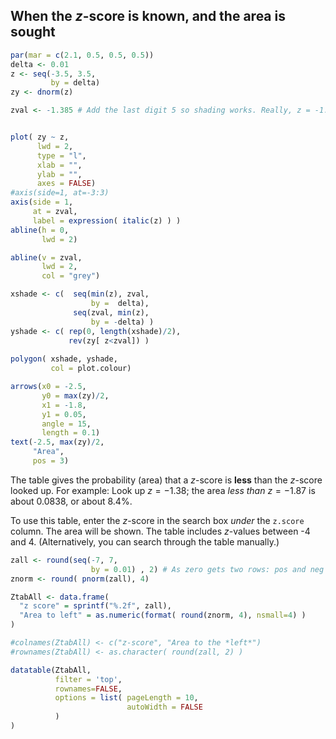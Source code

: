 ## When the $z$-score is known, and the area is sought {#ZTablesOnline}

```{r echo=FALSE, fig.width=2.25, fig.height=1.25, fig.align="center"}
par(mar = c(2.1, 0.5, 0.5, 0.5))
delta <- 0.01
z <- seq(-3.5, 3.5, 
         by = delta)
zy <- dnorm(z)

zval <- -1.385 # Add the last digit 5 so shading works. Really, z = -1.38


plot( zy ~ z,
      lwd = 2,
      type = "l",
      xlab = "",
      ylab = "",
      axes = FALSE)
#axis(side=1, at=-3:3)
axis(side = 1, 
     at = zval, 
     label = expression( italic(z) ) )
abline(h = 0, 
       lwd = 2)

abline(v = zval, 
       lwd = 2, 
       col = "grey")

xshade <- c(  seq(min(z), zval, 
                  by =  delta),
              seq(zval, min(z), 
                  by = -delta) )
yshade <- c( rep(0, length(xshade)/2),
             rev(zy[ z<zval]) )
            
polygon( xshade, yshade, 
         col = plot.colour)

arrows(x0 = -2.5, 
       y0 = max(zy)/2,
       x1 = -1.8, 
       y1 = 0.05, 
       angle = 15,
       length = 0.1)
text(-2.5, max(zy)/2, 
     "Area",
     pos = 3)
```

The table gives the probability (area) that a $z$-score is **less** than the $z$-score looked up.
For example: 
Look up $z = -1.38$; the area *less than* $z = -1.87$ is about 0.0838,
or about 8.4%.

To use this table,
enter the $z$-score in the search box *under* the `z.score` column. 
The area will be shown.
The table includes $z$-values between -4 and 4.
(Alternatively, you can search through the table manually.)

```{r echo=FALSE, fig.width=2.5, fig.height=1.5, fig.align="center"}
zall <- round(seq(-7, 7, 
                  by = 0.01) , 2) # As zero gets two rows: pos and neg
znorm <- round( pnorm(zall), 4)

ZtabAll <- data.frame(
  "z score" = sprintf("%.2f", zall),
  "Area to left" = as.numeric(format( round(znorm, 4), nsmall=4) )
)

#colnames(ZtabAll) <- c("z-score", "Area to the *left*")
#rownames(ZtabAll) <- as.character( round(zall, 2) )

datatable(ZtabAll, 
          filter = 'top', 
          rownames=FALSE,
          options = list( pageLength = 10, 
                          autoWidth = FALSE
          )
)
```

